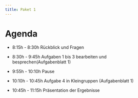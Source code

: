 ```yaml
---
title: Paket 1
---
```


# Agenda

- 8:15h - 8:30h Rückblick und Fragen

- 8:30h - 9:45h Aufgaben 1 bis 3 bearbeiten und besprechen(Aufgabenblatt 1)

- 9:55h - 10:10h Pause

- 10:10h - 10:45h Aufgabe 4 in Kleingruppen (Aufgabenblatt 1)

- 10:45h - 11:15h Präsentation der Ergebnisse
